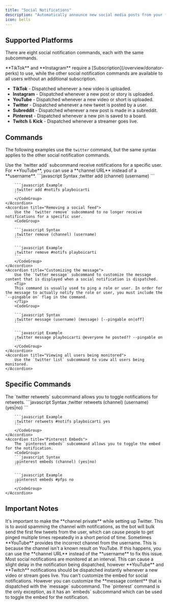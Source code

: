 ```yaml
---
title: "Social Notifications"
description: "Automatically announce new social media posts from your favorite creators."
icon: bells
---
```


## Supported Platforms

There are eight social notification commands, each with the same subcommands.

<Card title="Subscription Required" icon="medal" iconType="duotone" horizontal>
  **TikTok** and **Instagram** require a [Subscription](/overview/donator-perks)
  to use, while the other social notification commands are available to all
  users without an additional subscription.
</Card>

- **TikTok** - Dispatched whenever a new video is uploaded.
- **Instagram** - Dispatched whenever a new post or story is uploaded.
- **YouTube** - Dispatched whenever a new video or short is uploaded.
- **Twitter** - Dispatched whenever a new tweet is posted by a user.
- **Subreddit** - Dispatched whenever a new post is made in a subreddit.
- **Pinterest** - Dispatched whenever a new pin is saved to a board.
- **Twitch** & **Kick** - Dispatched whenever a streamer goes live.

## Commands

The following examples use the `twitter` command, but the same syntax applies to the other social notification commands.

<AccordionGroup>
    <Accordion title="Creating a new feed">
        Use the `twitter add` subcommand receive notifications for a specific user.
        <Tip>
        For **YouTube**, you can use a **channel URL** instead of a **username**.
        </Tip>
        <CodeGroup>
        ```javascript Syntax
        ;twitter add (channel) (username)
        ```

        ```javascript Example
        ;twitter add #notifs playboicarti
        ```
        </CodeGroup>
    </Accordion>
    <Accordion title="Removing a social feed">
        Use the `twitter remove` subcommand to no longer receive notifications for a specific user.
        <CodeGroup>

        ```javascript Syntax
        ;twitter remove (channel) (username)
        ```

        ```javascript Example
        ;twitter remove #notifs playboicarti
        ```
        </CodeGroup>
    </Accordion>
    <Accordion title="Customizing the message">
        Use the `twtter message` subcommand to customize the message content that is displayed when a social notification is dispatched.
        <Tip>
        This command is usually used to ping a role or user. In order for the message to actually notify the role or user, you must include the `--pingable on` flag in the command.
        </Tip>
        <CodeGroup>

        ```javascript Syntax
        ;twitter message (username) (message) [--pingable on|off]
        ```

        ```javascript Example
        ;twitter message playboicarti @everyone he posted?? --pingable on
        ```
        </CodeGroup>
    </Accordion>
    <Accordion title="Viewing all users being monitored">
        Use the `twitter list` subcommand to view all users being monitored.
    </Accordion>

</AccordionGroup>

## Specific Commands

<AccordionGroup>
    <Accordion title="Twitter Retweets">
        The `twitter retweets` subcommand allows you to toggle notifications for retweets.
        <CodeGroup>
        ```javascript Syntax
        ;twitter retweets (channel) (username) (yes|no)
        ```

        ```javascript Example
        ;twitter retweets #notifs playboicarti yes
        ```
        </CodeGroup>
    </Accordion>
    <Accordion title="Pinterest Embeds">
        The `pinterest embeds` subcommand allows you to toggle the embed for the notification.
        <CodeGroup>
        ```javascript Syntax
        ;pinterest embeds (channel) (yes|no)
        ```

        ```javascript Example
        ;pinterest embeds #pfps no
        ```
        </CodeGroup>
    </Accordion>

</AccordionGroup>

## Important Notes

<Card title="Twitter Spamming" icon="twitter">
It's important to make the **channel private** while setting up Twitter.
This is to avoid spamming the channel with notifications, as the bot will bulk
send the first few tweets from the user, which can cause people to get pinged
multiple times repeatedly in a short period of time.

</Card>

<Card title="YouTube Channel Incorrect" icon="youtube">
Sometimes **YouTube** provides the incorrect channel from the username.
This is because the channel isn't a known result on YouTube. If this happens, you can use the **channel URL** instead of the **username** to fix this issue.

</Card>

<Card title="Slight Delay in Notifications" icon="clock">
Most social notifications are monitored at an interval.
This can cause a slight delay in the notification being dispatched, however **YouTube** and **Twitch**
notifications should be dispatched instantly whenever a new video or stream goes live.

</Card>

<Card title="Customizing the Message" icon="message">
You can't customize the embed for social notifications.
However you can customize the **message content** that is dispatched with the `message`
subcommand. The `pinterest` command is the only exception, as it has an
`embeds` subcommand which can be used to toggle the embed for the notification.

</Card>
